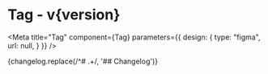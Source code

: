 

<h1>Tag<span className="text-lg font-normal"> - v{version}</span></h1>

<Meta title="Tag" component={Tag} parameters={{
    design: {
      type: "figma",
      url: null,
    }
  }} />

<Canvas withSource="none">
  <Story name="Tag">
    <TagStory />
  </Story>
</Canvas>

<ArgsTable />

<Description>
  {changelog.replace(/^# .+/, '## Changelog')}
</Description>
